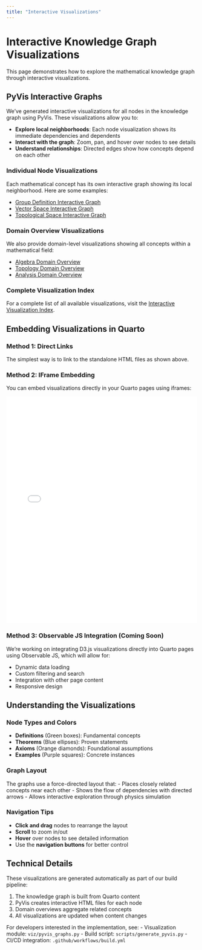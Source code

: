 ```yaml
---
title: "Interactive Visualizations"
---
```


# Interactive Knowledge Graph Visualizations

This page demonstrates how to explore the mathematical knowledge graph through interactive visualizations.

## PyVis Interactive Graphs

We've generated interactive visualizations for all nodes in the knowledge graph using PyVis. These visualizations allow you to:

- **Explore local neighborhoods**: Each node visualization shows its immediate dependencies and dependents
- **Interact with the graph**: Zoom, pan, and hover over nodes to see details
- **Understand relationships**: Directed edges show how concepts depend on each other

### Individual Node Visualizations

Each mathematical concept has its own interactive graph showing its local neighborhood. Here are some examples:

- [Group Definition Interactive Graph](output/interactive/def-group.html){target="_blank"}
- [Vector Space Interactive Graph](output/interactive/def-vector-space.html){target="_blank"}
- [Topological Space Interactive Graph](output/interactive/def-topological-space.html){target="_blank"}

### Domain Overview Visualizations

We also provide domain-level visualizations showing all concepts within a mathematical field:

- [Algebra Domain Overview](output/interactive/domain-algebra.html){target="_blank"}
- [Topology Domain Overview](output/interactive/domain-topology.html){target="_blank"}
- [Analysis Domain Overview](output/interactive/domain-analysis.html){target="_blank"}

### Complete Visualization Index

For a complete list of all available visualizations, visit the [Interactive Visualization Index](output/interactive/index.html){target="_blank"}.

## Embedding Visualizations in Quarto

### Method 1: Direct Links

The simplest way is to link to the standalone HTML files as shown above.

### Method 2: IFrame Embedding

You can embed visualizations directly in your Quarto pages using iframes:

```{=html}
<iframe src="output/interactive/def-group.html" width="100%" height="600px" frameborder="0"></iframe>
```

### Method 3: Observable JS Integration (Coming Soon)

We're working on integrating D3.js visualizations directly into Quarto pages using Observable JS, which will allow for:

- Dynamic data loading
- Custom filtering and search
- Integration with other page content
- Responsive design

## Understanding the Visualizations

### Node Types and Colors

- **Definitions** (Green boxes): Fundamental concepts
- **Theorems** (Blue ellipses): Proven statements
- **Axioms** (Orange diamonds): Foundational assumptions
- **Examples** (Purple squares): Concrete instances

### Graph Layout

The graphs use a force-directed layout that:
- Places closely related concepts near each other
- Shows the flow of dependencies with directed arrows
- Allows interactive exploration through physics simulation

### Navigation Tips

- **Click and drag** nodes to rearrange the layout
- **Scroll** to zoom in/out
- **Hover** over nodes to see detailed information
- Use the **navigation buttons** for better control

## Technical Details

These visualizations are generated automatically as part of our build pipeline:

1. The knowledge graph is built from Quarto content
2. PyVis creates interactive HTML files for each node
3. Domain overviews aggregate related concepts
4. All visualizations are updated when content changes

For developers interested in the implementation, see:
- Visualization module: `viz/pyvis_graphs.py`
- Build script: `scripts/generate_pyvis.py`
- CI/CD integration: `.github/workflows/build.yml`